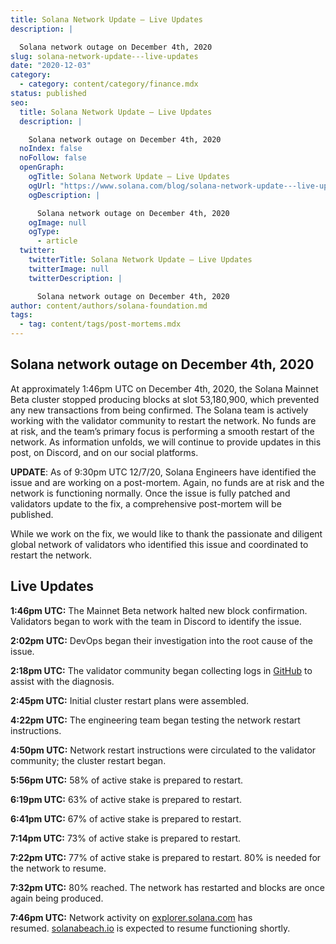 ```yaml
---
title: Solana Network Update — Live Updates
description: |

  Solana network outage on December 4th, 2020
slug: solana-network-update---live-updates
date: "2020-12-03"
category:
  - category: content/category/finance.mdx
status: published
seo:
  title: Solana Network Update — Live Updates
  description: |

    Solana network outage on December 4th, 2020
  noIndex: false
  noFollow: false
  openGraph:
    ogTitle: Solana Network Update — Live Updates
    ogUrl: "https://www.solana.com/blog/solana-network-update---live-updates"
    ogDescription: |

      Solana network outage on December 4th, 2020
    ogImage: null
    ogType:
      - article
  twitter:
    twitterTitle: Solana Network Update — Live Updates
    twitterImage: null
    twitterDescription: |

      Solana network outage on December 4th, 2020
author: content/authors/solana-foundation.md
tags:
  - tag: content/tags/post-mortems.mdx
---
```


## **Solana network outage on December 4th, 2020**

At approximately 1:46pm UTC on December 4th, 2020, the Solana Mainnet Beta cluster stopped producing blocks at slot 53,180,900, which prevented any new transactions from being confirmed. The Solana team is actively working with the validator community to restart the network. No funds are at risk, and the team’s primary focus is performing a smooth restart of the network. As information unfolds, we will continue to provide updates in this post, on Discord, and on our social platforms.

**UPDATE**: As of 9:30pm UTC 12/7/20, Solana Engineers have identified the issue and are working on a post-mortem. Again, no funds are at risk and the network is functioning normally. Once the issue is fully patched and validators update to the fix, a comprehensive post-mortem will be published.

While we work on the fix, we would like to thank the passionate and diligent global network of validators who identified this issue and coordinated to restart the network.

## **Live Updates**

**1:46pm UTC:** The Mainnet Beta network halted new block confirmation. Validators began to work with the team in Discord to identify the issue.

**2:02pm UTC:** DevOps began their investigation into the root cause of the issue.

**2:18pm UTC:** The validator community began collecting logs in [GitHub](https://github.com/solana-labs/solana/issues/13958?ref=solana.ghost.io) to assist with the diagnosis.

**2:45pm UTC:** Initial cluster restart plans were assembled.

**4:22pm UTC:** The engineering team began testing the network restart instructions.

**4:50pm UTC:** Network restart instructions were circulated to the validator community; the cluster restart began.

**5:56pm UTC:** 58% of active stake is prepared to restart.

**6:19pm UTC:** 63% of active stake is prepared to restart.

**6:41pm UTC:** 67% of active stake is prepared to restart.

**7:14pm UTC:** 73% of active stake is prepared to restart.

**7:22pm UTC:** 77% of active stake is prepared to restart. 80% is needed for the network to resume.

**7:32pm UTC:** 80% reached. The network has restarted and blocks are once again being produced.

**7:46pm UTC:** Network activity on [explorer.solana.com](http://explorer.solana.com/?ref=solana.ghost.io) has resumed. [solanabeach.io](http://solanabeach.io/?ref=solana.ghost.io) is expected to resume functioning shortly.
